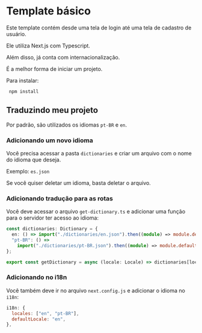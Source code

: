 # Template básico

Este template contém desde uma tela de login até uma tela de cadastro de usuário.

Ele utiliza Next.js com Typescript.

Além disso, já conta com internacionalização.

É a melhor forma de iniciar um projeto.

Para instalar:

```bash
 npm install
```

## Traduzindo meu projeto

Por padrão, são utilizados os idiomas `pt-BR` e `en`.

### Adicionando um novo idioma

Você precisa acessar a pasta `dictionaries` e criar um arquivo com o nome do idioma que deseja.

Exemplo: `es.json`

Se você quiser deletar um idioma, basta deletar o arquivo.

### Adicionando tradução para as rotas

Você deve acessar o arquivo `get-dictionary.ts` e adicionar uma função para o servidor ter acesso ao idioma:

```ts
const dictionaries: Dictionary = {
  en: () => import("./dictionaries/en.json").then((module) => module.default),
  "pt-BR": () =>
    import("./dictionaries/pt-BR.json").then((module) => module.default),
};

export const getDictionary = async (locale: Locale) => dictionaries[locale]();
```

### Adicionando no i18n

Você também deve ir no arquivo `next.config.js` e adicionar o idioma no `i18n`:

```js
i18n: {
  locales: ["en", "pt-BR"],
  defaultLocale: "en",
},
```
